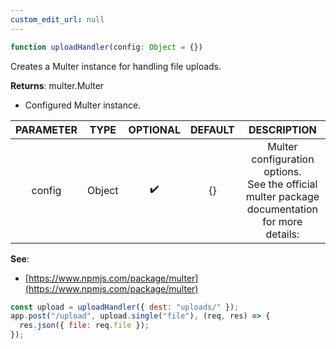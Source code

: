 ```yaml
---
custom_edit_url: null
---
```


```ts
function uploadHandler(config: Object = {})
```

<div>

</div>

Creates a Multer instance for handling file uploads.

**Returns**: multer.Multer
- Configured Multer instance.

|PARAMETER|TYPE|OPTIONAL|DEFAULT|DESCRIPTION|
|:---:|:---:|:---:|:---:|:---:|
|config|Object|✔️|{}|Multer configuration options.<br />  See the official multer package documentation for more details:|

**See**:
- [https://www.npmjs.com/package/multer](https://www.npmjs.com/package/multer)
```js
const upload = uploadHandler({ dest: "uploads/" });
app.post("/upload", upload.single("file"), (req, res) => {
  res.json({ file: req.file });
});
```

